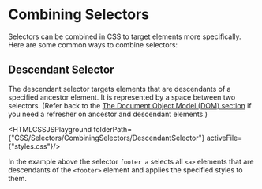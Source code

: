 
# Combining Selectors
Selectors can be combined in CSS to target elements more specifically. Here are some common ways to combine selectors:

## Descendant Selector
The descendant selector targets elements that are descendants of a specified ancestor element. It is represented by a space between two selectors. (Refer back to the [The Document Object Model (DOM) section](/HTML/TheDocumentObjectModel) if you need a refresher on ancestor and descendant elements.)

<HTMLCSSJSPlayground folderPath={"CSS/Selectors/CombiningSelectors/DescendantSelector"} activeFile={"styles.css"}/>

In the example above the selector `footer a` selects all `<a>` elements that are descendants of the `<footer>` element and applies the specified styles to them.


